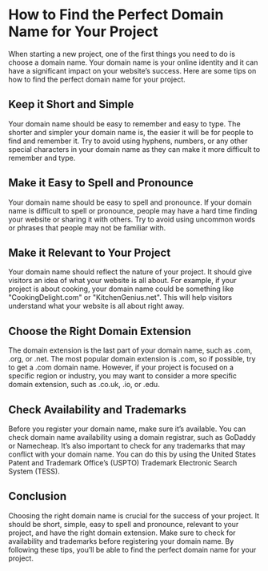 # How to Find the Perfect Domain Name for Your Project

When starting a new project, one of the first things you need to do is choose a domain name. Your domain name is your online identity and it can have a significant impact on your website’s success. Here are some tips on how to find the perfect domain name for your project.

## Keep it Short and Simple

Your domain name should be easy to remember and easy to type. The shorter and simpler your domain name is, the easier it will be for people to find and remember it. Try to avoid using hyphens, numbers, or any other special characters in your domain name as they can make it more difficult to remember and type.

## Make it Easy to Spell and Pronounce

Your domain name should be easy to spell and pronounce. If your domain name is difficult to spell or pronounce, people may have a hard time finding your website or sharing it with others. Try to avoid using uncommon words or phrases that people may not be familiar with.

<CallToAction />

## Make it Relevant to Your Project

Your domain name should reflect the nature of your project. It should give visitors an idea of what your website is all about. For example, if your project is about cooking, your domain name could be something like "CookingDelight.com" or "KitchenGenius.net". This will help visitors understand what your website is all about right away.

## Choose the Right Domain Extension

The domain extension is the last part of your domain name, such as .com, .org, or .net. The most popular domain extension is .com, so if possible, try to get a .com domain name. However, if your project is focused on a specific region or industry, you may want to consider a more specific domain extension, such as .co.uk, .io, or .edu.

## Check Availability and Trademarks

Before you register your domain name, make sure it’s available. You can check domain name availability using a domain registrar, such as GoDaddy or Namecheap. It’s also important to check for any trademarks that may conflict with your domain name. You can do this by using the United States Patent and Trademark Office’s (USPTO) Trademark Electronic Search System (TESS).

## Conclusion

Choosing the right domain name is crucial for the success of your project. It should be short, simple, easy to spell and pronounce, relevant to your project, and have the right domain extension. Make sure to check for availability and trademarks before registering your domain name. By following these tips, you’ll be able to find the perfect domain name for your project.
